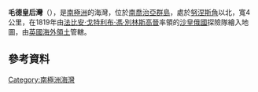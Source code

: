 {{coord|54|14|S|37|23|W|display=title}}

'''毛德皇后灣'''（{{lang-en|Queen Maud Bay}}），是[[南極洲|南極洲]]的海灣，位於[[南喬治亞群島|南喬治亞群島]]，處於[[努涅斯角|努涅斯角]]以北，寬4公里，在1819年由[[法比安·戈特利布·馮·別林斯高晉|法比安·戈特利布·馮·別林斯高晉]]率領的[[沙皇俄國|沙皇俄國]]探險隊繪入地圖，由[[英國海外領土|英國海外領土]]管轄。

==參考資料==
{{usgs-gazetteer}}

{{Antarctica-geo-stub}}
[[Category:南極洲海灣|Category:南極洲海灣]]